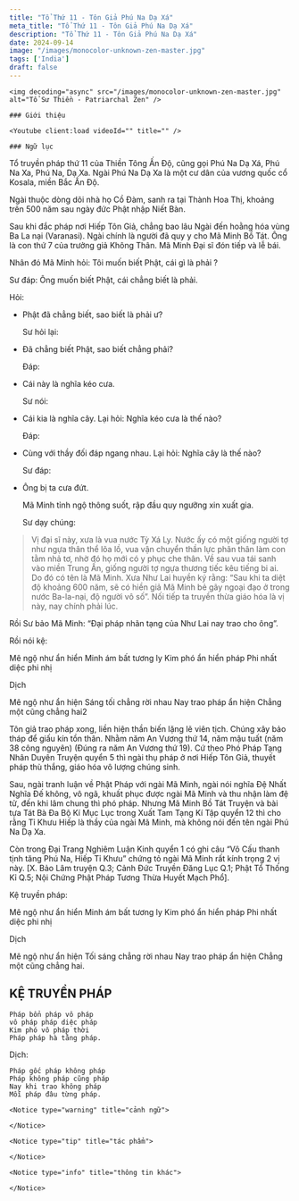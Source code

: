 ```yaml
---
title: "Tổ Thứ 11 - Tôn Giả Phú Na Dạ Xá"
meta_title: "Tổ Thứ 11 - Tôn Giả Phú Na Dạ Xá"
description: "Tổ Thứ 11 - Tôn Giả Phú Na Dạ Xá"
date: 2024-09-14
image: "/images/monocolor-unknown-zen-master.jpg"
tags: ['India']
draft: false
---
```


<div className="grid xl:grid-cols-8 lg:grid-cols-8 md:grid-cols-2 sm:grid-cols-2 xs:grid-cols-1 gap-8 bg-body dark:bg-darkmode-body">

  <div className="lg:col-span-3 md:col-span-1">

    <img decoding="async" src="/images/monocolor-unknown-zen-master.jpg" alt="Tổ Sư Thiền - Patriarchal Zen" />

    ### Giới thiệu

    <Youtube client:load videoId="" title="" />

  </div>

  <div className="lg:col-span-5 md:col-span-1">

    ### Ngữ lục

  Tổ truyền pháp thứ 11 của Thiền Tông Ấn Độ, cũng gọi Phú Na Dạ Xá, Phú Na Xa, Phú Na, Dạ Xa.
  Ngài Phú Na Dạ Xa là một cư dân của vương quốc cổ Kosala, miền Bắc Ấn Độ.

  Ngài thuộc dòng dõi nhà họ Cồ Đàm, sanh ra tại Thành Hoa Thị, khoảng trên 500 năm sau ngày đức Phật nhập Niết Bàn.

  Sau khi đắc pháp nơi Hiếp Tôn Giả, chẳng bao lâu Ngài đến hoằng hóa vùng Ba La nại (Varanasi).
  Ngài chính là người đã quy y cho Mã Minh Bồ Tát. Ông là con thứ 7 của trưởng giả Không Thân.
  Mã Minh Đại sĩ đón tiếp và lễ bái.

  Nhân đó Mã Minh hỏi: Tôi muốn biết Phật, cái gì là phải ?

  Sư đáp: Ông muốn biết Phật, cái chẳng biết là phải.

  Hỏi:
- Phật đã chẳng biết, sao biết là phải ư?

  Sư hỏi lại:
- Đã chẳng biết Phật, sao biết chẳng phải?

  Đáp:
- Cái này là nghĩa kéo cưa.

  Sư nói:
- Cái kia là nghĩa cây. Lại hỏi: Nghĩa kéo cưa là thế nào?

  Đáp:
- Cùng với thầy đối đáp ngang nhau. Lại hỏi: Nghĩa cây là thế nào?

  Sư đáp:
- Ông bị ta cưa đứt.

  Mã Minh tỉnh ngộ thông suốt, rập đầu quy ngưỡng xin xuất gia.

  Sư dạy chúng:

> Vị đại sĩ này, xưa là vua nước Tỳ Xá Ly. Nước ấy có một giống người tợ như ngựa thân thể lõa lồ, vua vận chuyển thần lực phân thân làm con tằm nhả tơ, nhờ đó họ mới có y phục che thân. Về sau vua tái sanh vào miền Trung Ấn, giống người tợ ngựa thương tiếc kêu tiếng bi ai. Do đó có tên là Mã Minh.
  Xưa Như Lai huyền ký rằng: “Sau khi ta diệt độ khoảng 600 năm, sẽ có hiền giả Mã Minh bẻ gãy ngoại đạo ở trong nước Ba-la-nại, độ người vô số”.
  Nối tiếp ta truyền thừa giáo hóa là vị này, nay chính phải lúc.

  Rồi Sư bảo Mã Minh: “Đại pháp nhãn tạng của Như Lai nay trao cho ông”.

  Rồi nói kệ:

  Mê ngộ như ẩn hiển
  Minh ám bất tương ly
  Kim phó ẩn hiển pháp
  Phi nhất diệc phi nhị

  Dịch

  Mê ngộ như ẩn hiện
  Sáng tối chẳng rời nhau
  Nay trao pháp ẩn hiện
  Chẳng một cũng chẳng hai2

  Tôn giả trao pháp xong, liền hiện thần biến lặng lẽ viên tịch. Chúng xây bảo tháp để giấu kín tồn thân.
  Nhằm năm An Vương thứ 14, năm mậu tuất (năm 38 công nguyên) (Đúng ra năm An Vương thứ 19).
  Cứ theo Phó Pháp Tạng Nhân Duyên Truyện quyển 5 thì ngài thụ pháp ở nơi Hiếp Tôn Giả, thuyết pháp thù thắng, giáo hóa vô lượng chúng sinh.

  Sau, ngài tranh luận về Phật Pháp với ngài Mã Minh, ngài nói nghĩa Đệ Nhất Nghĩa Đế không, vô ngã, khuất phục được ngài Mã Minh và thu nhận làm đệ tử, đến khi lâm chung thì phó pháp.
  Nhưng Mã Minh Bồ Tát Truyện và bài tựa Tát Bà Đa Bộ Kí Mục Lục trong Xuất Tam Tạng Kí Tập quyển 12 thì cho rằng Tỉ Khưu Hiếp là thầy của ngài Mã Minh, mà không nói đến tên ngài Phú Na Dạ Xa.

  Còn trong Đại Trang Nghiêm Luận Kinh quyển 1 có ghi câu “Vô Cấu thanh tịnh tăng Phú Na, Hiếp Tỉ Khưu” chứng tỏ ngài Mã Minh rất kính trọng 2 vị này.
  [X. Bảo Lâm truyện Q.3; Cảnh Đức Truyền Đăng Lục Q.1; Phật Tổ Thống Kỉ Q.5; Nội Chứng Phật Pháp Tương Thừa Huyết Mạch Phổ].

  Kệ truyền pháp:

  Mê ngộ như ẩn hiển
  Minh ám bất tương ly
  Kim phó ẩn hiển pháp
  Phi nhất diệc phi nhị

  Dịch

  Mê ngộ như ẩn hiện
  Tối sáng chẳng rời nhau
  Nay trao pháp ẩn hiện
  Chẳng một cũng chẳng hai.

<h2>KỆ TRUYỀN PHÁP</h2>

    Pháp bổn pháp vô pháp
    vô pháp pháp diệc pháp
    Kim phó vô pháp thời
    Pháp pháp hà tằng pháp.

Dịch:

    Pháp gốc pháp không pháp
    Pháp không pháp cũng pháp
    Nay khi trao không pháp
    Mỗi pháp đâu từng pháp.

    <Notice type="warning" title="cảnh ngữ">

    </Notice>

    <Notice type="tip" title="tác phẩm">

    </Notice>

    <Notice type="info" title="thông tin khác">

    </Notice>

  </div>

</div>
